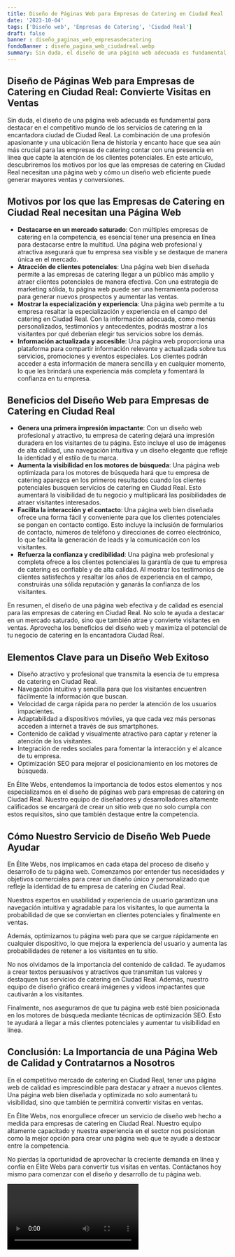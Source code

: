 ```yaml
---
title: Diseño de Páginas Web para Empresas de Catering en Ciudad Real
date: '2023-10-04'
tags: ['Diseño web', 'Empresas de Catering', 'Ciudad Real']
draft: false
banner : diseño_paginas_web_empresasdecatering
fondoBanner : diseño_pagina_web_ciudadreal.webp
summary: Sin duda, el diseño de una página web adecuada es fundamental para destacar en el competitivo mundo de los servicios de catering en la encantadora ciudad de Ciudad Real. La combinación de una profesión apasionante y una ubicación llena de historia y encanto hace que sea aún más crucial para las empresas de catering contar con una presencia en línea que capte la atención de los clientes potenciales. En este artículo, descubriremos los motivos por los que las empresas de catering en Ciudad Real necesitan una página web y cómo un diseño web eficiente puede generar mayores ventas y conversiones.
---
```


## Diseño de Páginas Web para Empresas de Catering en Ciudad Real: Convierte Visitas en Ventas

Sin duda, el diseño de una página web adecuada es fundamental para destacar en el competitivo mundo de los servicios de catering en la encantadora ciudad de Ciudad Real. La combinación de una profesión apasionante y una ubicación llena de historia y encanto hace que sea aún más crucial para las empresas de catering contar con una presencia en línea que capte la atención de los clientes potenciales. En este artículo, descubriremos los motivos por los que las empresas de catering en Ciudad Real necesitan una página web y cómo un diseño web eficiente puede generar mayores ventas y conversiones.

## Motivos por los que las Empresas de Catering en Ciudad Real necesitan una Página Web

- **Destacarse en un mercado saturado**: Con múltiples empresas de catering en la competencia, es esencial tener una presencia en línea para destacarse entre la multitud. Una página web profesional y atractiva asegurará que tu empresa sea visible y se destaque de manera única en el mercado.
- **Atracción de clientes potenciales**: Una página web bien diseñada permite a las empresas de catering llegar a un público más amplio y atraer clientes potenciales de manera efectiva. Con una estrategia de marketing sólida, tu página web puede ser una herramienta poderosa para generar nuevos prospectos y aumentar las ventas.
- **Mostrar la especialización y experiencia**: Una página web permite a tu empresa resaltar la especialización y experiencia en el campo del catering en Ciudad Real. Con la información adecuada, como menús personalizados, testimonios y antecedentes, podrás mostrar a los visitantes por qué deberían elegir tus servicios sobre los demás.
- **Información actualizada y accesible**: Una página web proporciona una plataforma para compartir información relevante y actualizada sobre tus servicios, promociones y eventos especiales. Los clientes podrán acceder a esta información de manera sencilla y en cualquier momento, lo que les brindará una experiencia más completa y fomentará la confianza en tu empresa.

## Beneficios del Diseño Web para Empresas de Catering en Ciudad Real

- **Genera una primera impresión impactante**: Con un diseño web profesional y atractivo, tu empresa de catering dejará una impresión duradera en los visitantes de tu página. Esto incluye el uso de imágenes de alta calidad, una navegación intuitiva y un diseño elegante que refleje la identidad y el estilo de tu marca.
- **Aumenta la visibilidad en los motores de búsqueda**: Una página web optimizada para los motores de búsqueda hará que tu empresa de catering aparezca en los primeros resultados cuando los clientes potenciales busquen servicios de catering en Ciudad Real. Esto aumentará la visibilidad de tu negocio y multiplicará las posibilidades de atraer visitantes interesados.
- **Facilita la interacción y el contacto**: Una página web bien diseñada ofrece una forma fácil y conveniente para que los clientes potenciales se pongan en contacto contigo. Esto incluye la inclusión de formularios de contacto, números de teléfono y direcciones de correo electrónico, lo que facilita la generación de leads y la comunicación con los visitantes.
- **Refuerza la confianza y credibilidad**: Una página web profesional y completa ofrece a los clientes potenciales la garantía de que tu empresa de catering es confiable y de alta calidad. Al mostrar los testimonios de clientes satisfechos y resaltar los años de experiencia en el campo, construirás una sólida reputación y ganarás la confianza de los visitantes.

En resumen, el diseño de una página web efectiva y de calidad es esencial para las empresas de catering en Ciudad Real. No solo te ayuda a destacar en un mercado saturado, sino que también atrae y convierte visitantes en ventas. Aprovecha los beneficios del diseño web y maximiza el potencial de tu negocio de catering en la encantadora Ciudad Real.

<GifSeo />

<Cta />

## Elementos Clave para un Diseño Web Exitoso

- Diseño atractivo y profesional que transmita la esencia de tu empresa de catering en Ciudad Real.
- Navegación intuitiva y sencilla para que los visitantes encuentren fácilmente la información que buscan.
- Velocidad de carga rápida para no perder la atención de los usuarios impacientes.
- Adaptabilidad a dispositivos móviles, ya que cada vez más personas acceden a internet a través de sus smartphones.
- Contenido de calidad y visualmente atractivo para captar y retener la atención de los visitantes.
- Integración de redes sociales para fomentar la interacción y el alcance de tu empresa.
- Optimización SEO para mejorar el posicionamiento en los motores de búsqueda.

En Élite Webs, entendemos la importancia de todos estos elementos y nos especializamos en el diseño de páginas web para empresas de catering en Ciudad Real. Nuestro equipo de diseñadores y desarrolladores altamente calificados se encargará de crear un sitio web que no solo cumpla con estos requisitos, sino que también destaque entre la competencia.

## Cómo Nuestro Servicio de Diseño Web Puede Ayudar

En Élite Webs, nos implicamos en cada etapa del proceso de diseño y desarrollo de tu página web. Comenzamos por entender tus necesidades y objetivos comerciales para crear un diseño único y personalizado que refleje la identidad de tu empresa de catering en Ciudad Real.

Nuestros expertos en usabilidad y experiencia de usuario garantizan una navegación intuitiva y agradable para los visitantes, lo que aumenta la probabilidad de que se conviertan en clientes potenciales y finalmente en ventas.

Además, optimizamos tu página web para que se cargue rápidamente en cualquier dispositivo, lo que mejora la experiencia del usuario y aumenta las probabilidades de retener a los visitantes en tu sitio.

No nos olvidamos de la importancia del contenido de calidad. Te ayudamos a crear textos persuasivos y atractivos que transmitan tus valores y destaquen tus servicios de catering en Ciudad Real. Además, nuestro equipo de diseño gráfico creará imágenes y vídeos impactantes que cautivarán a los visitantes.

Finalmente, nos aseguramos de que tu página web esté bien posicionada en los motores de búsqueda mediante técnicas de optimización SEO. Esto te ayudará a llegar a más clientes potenciales y aumentar tu visibilidad en línea.

## Conclusión: La Importancia de una Página Web de Calidad y Contratarnos a Nosotros

En el competitivo mercado de catering en Ciudad Real, tener una página web de calidad es imprescindible para destacar y atraer a nuevos clientes. Una página web bien diseñada y optimizada no solo aumentará tu visibilidad, sino que también te permitirá convertir visitas en ventas.

En Élite Webs, nos enorgullece ofrecer un servicio de diseño web hecho a medida para empresas de catering en Ciudad Real. Nuestro equipo altamente capacitado y nuestra experiencia en el sector nos posicionan como la mejor opción para crear una página web que te ayude a destacar entre la competencia.

No pierdas la oportunidad de aprovechar la creciente demanda en línea y confía en Élite Webs para convertir tus visitas en ventas. Contáctanos hoy mismo para comenzar con el diseño y desarrollo de tu página web.

<Video />

<CtaBot job='Empresas de Catering' city='Ciudad Real'/>

<Gmaps query='Ciudad Real+españa+maps' />